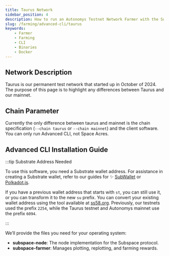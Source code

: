 ```yaml
---
title: Taurus Network
sidebar_position: 4
description: How to run an Autonomys Testnet Network Farmer with the Substrate CLI
slug: /farming/advanced-cli/taurus
keywords:
    - Farmer
    - Farming
    - CLI
    - Binaries
    - Docker
---
```



## Network Description

Taurus is our permanent test network that started up in October of 2024. The purpose of this page is to highlight any differences between Taurus and our mainnet.

## Chain Parameter

Currently the only difference between taurus and mainnet is the chain specification (`--chain taurus` or `--chain mainnet`) and the client software. You can only run Advanced CLI, not Space Acres.

## Advanced CLI Installation Guide

:::tip Substrate Address Needed

To use this software, you need a Substrate wallet address. For assistance in creating a Substrate wallet, refer to our guides for ✨ [SubWallet](/wallets/subwallet) or [Polkadot.js](/wallets/polkadot).

If you have a previous wallet address that starts with `st`, you can still use it, or you can transform it to the new `su` prefix. You can convert your existing wallet address using the tool available at [ss58.org](https://ss58.org). Previously, our testnets used the prefix `2254`, while the Taurus testnet and Autonomys mainnet use the prefix `6094`.

:::

We’ll provide the files you need for your operating system:
- **subspace-node**: The node implementation for the Subspace protocol.
- **subspace-farmer**: Manages plotting, replotting, and farming rewards.

<Tabs groupId="OS">

<TabItem value="linux" label="🐧 Ubuntu" default>
<LinuxPage />
</TabItem>

<TabItem value="windows" label="🖼️ Windows">
<WindowsPage />
</TabItem>

<TabItem value="macos" label="🍎 macOS">
<MacOSPage />
</TabItem>

</Tabs>
